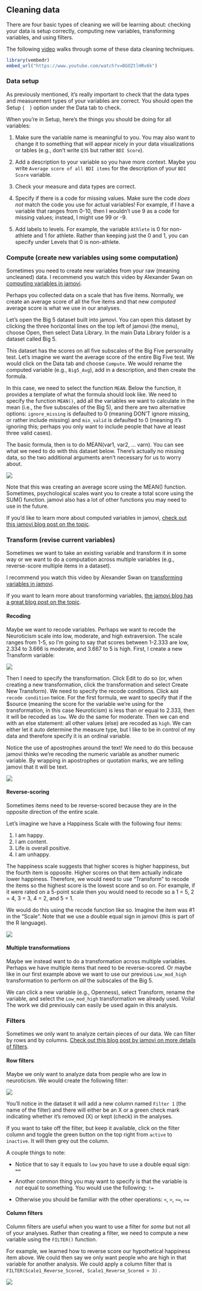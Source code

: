 ## Cleaning data

There are four basic types of cleaning we will be learning about: checking your data is setup correctly, computing new variables, transforming variables, and using filters.

The following [video](https://www.youtube.com/watch?v=BGOZtlHRv6k) walks through some of these data cleaning techniques.

```r
library(vembedr)
embed_url("https://www.youtube.com/watch?v=BGOZtlHRv6k")
```

### Data setup

As previously mentioned, it's really important to check that the data types and measurement types of your variables are correct. You should open the Setup (![](images/03-jamovi/menu-variable-edit.png){width="15"}) option under the Data tab to check.

When you're in Setup, here's the things you should be doing for all variables:

1.  Make sure the variable name is meaningful to you. You may also want to change it to something that will appear nicely in your data visualizations or tables (e.g., don't write `Q35` but rather `BDI Score`).

2.  Add a description to your variable so you have more context. Maybe you write `Average score of all BDI items` for the description of your `BDI Score` variable.

3.  Check your measure and data types are correct.

4.  Specify if there is a code for missing values. Make sure the code *does not* match the code you use for actual variables! For example, if I have a variable that ranges from 0-10, then I wouldn't use 9 as a code for missing values; instead, I might use 99 or -9.

5.  Add labels to levels. For example, the variable `Athlete` is 0 for non-athlete and 1 for athlete. Rather than keeping just the 0 and 1, you can specify under Levels that 0 is non-athlete.

### Compute (create new variables using some computation)

Sometimes you need to create new variables from your raw (meaning uncleaned) data. I recommend you watch this video by Alexander Swan on [computing variables in jamovi](https://youtu.be/_CqfI3eFqD4).

Perhaps you collected data on a scale that has five items. Normally, we create an average score of all the five items and that new *computed* average score is what we use in our analyses.

Let's open the Big 5 dataset built into jamovi. You can open this dataset by clicking the three horizontal lines on the top left of jamovi (the menu), choose Open, then select Data Library. In the main Data Library folder is a dataset called Big 5.

This dataset has the scores on all five subscales of the Big Five personality test. Let's imagine we want the average score of the entire Big Five test. We would click on the Data tab and choose `Compute`. We would rename the computed variable (e.g., `Big5_Avg`), add in a description, and then create the formula.

In this case, we need to select the function `MEAN`. Below the function, it provides a template of what the formula should look like. We need to specify the function `MEAN()`, add all the variables we want to calculate in the mean (i.e., the five subscales of the Big 5), and there are two alternative options: `ignore_missing` is defaulted to 0 (meaning DON'T ignore missing, or rather include missing) and `min_valid` is defaulted to 0 (meaning it's ignoring this; perhaps you only want to include people that have at least three valid cases).

The basic formula, then is to do MEAN(var1, var2, ... varn). You can see what we need to do with this dataset below. There's actually no missing data, so the two additional arguments aren't necessary for us to worry about.

![](images/03-jamovi/compute.png)

Note that this was creating an average score using the MEAN() function. Sometimes, psychological scales want you to create a total score using the SUM() function. jamovi also has a lot of other functions you may need to use in the future.

If you'd like to learn more about computed variables in jamovi, [check out this jamovi blog post on the topic](https://blog.jamovi.org/2017/11/28/jamovi-formulas.html).

### Transform (revise current variables)

Sometimes we want to take an existing variable and transform it in some way or we want to do a computation across multiple variables (e.g., reverse-score multiple items in a dataset).

I recommend you watch this video by Alexander Swan on [transforming variables in jamovi](https://youtu.be/-duFdGa11kw).

If you want to learn more about transforming variables, [the jamovi blog has a great blog post on the topic](https://blog.jamovi.org/2018/10/23/transforming-variables.html).

#### Recoding

Maybe we want to recode variables. Perhaps we want to recode the Neuroticism scale into low, moderate, and high extraversion. The scale ranges from 1-5, so I'm going to say that scores between 1-2.333 are low, 2.334 to 3.666 is moderate, and 3.667 to 5 is high. First, I create a new Transform variable:

![](images/03-jamovi/transform1.png)

Then I need to specify the transformation. Click Edit to do so (or, when creating a new transformation, click the transformation and select Create New Transform). We need to specify the recode conditions. Click `Add recode condition` twice. For the first formula, we want to specify that if the \$source (meaning the score for the variable we're using for the transformation, in this case Neuroticism) is less than or equal to 2.333, then it will be recoded as `low`. We do the same for moderate. Then we can end with an else statement: all other values (else) are recoded as `high`. We can either let it auto determine the measure type, but I like to be in control of my data and therefore specify it is an ordinal variable.

Notice the use of apostrophes around the text! We need to do this because jamovi thinks we're recoding the numeric variable as another numeric variable. By wrapping in apostrophes or quotation marks, we are telling jamovi that it will be text.

![](images/03-jamovi/transform2.png)

#### Reverse-scoring

Sometimes items need to be reverse-scored because they are in the opposite direction of the entire scale.

Let's imagine we have a Happiness Scale with the following four items:

1.  I am happy.
2.  I am content.
3.  Life is overall positive.
4.  I am unhappy.

The happiness scale suggests that higher scores is higher happiness, but the fourth item is opposite. Higher scores on that item actually indicate lower happiness. Therefore, we would need to use "Transform" to recode the items so the highest score is the lowest score and so on. For example, if it were rated on a 5-point scale then you would need to recode so a 1 = 5, 2 = 4, 3 = 3, 4 = 2, and 5 = 1.

We would do this using the recode function like so. Imagine the item was #1 in the "Scale". Note that we use a double equal sign in jamovi (this is part of the R language).

![](images/02-stats-foundations/reverse-score.png)

#### Multiple transformations

Maybe we instead want to do a transformation across multiple variables. Perhaps we have multiple items that need to be reverse-scored. Or maybe like in our first example above we want to use our previous `Low_mod_high` transformation to perform on *all* the subscales of the Big 5.

We can click a new variable (e.g., Openness), select Transform, rename the variable, and select the `Low_mod_high` transformation we already used. Voila! The work we did previously can easily be used again in this analysis.

### Filters

Sometimes we only want to analyze certain pieces of our data. We can filter by rows and by columns. [Check out this blog post by jamovi on more details of filters](https://blog.jamovi.org/2018/04/25/jamovi-filters.html).

#### Row filters

Maybe we only want to analyze data from people who are low in neuroticism. We would create the following filter:

![](images/03-jamovi/filter-row.png)

You'll notice in the dataset it will add a new column named `Filter 1` (the name of the filter) and there will either be an X or a green check mark indicating whether it's removed (X) or kept (check) in the analyses.

If you want to take off the filter, but keep it available, click on the filter column and toggle the green button on the top right from `active` to `inactive`. It will then grey out the column.

A couple things to note:

-   Notice that to say it equals to `low` you have to use a double equal sign: `==`

-   Another common thing you may want to specify is that the variable is *not* equal to something. You would use the following: `!=`

-   Otherwise you should be familiar with the other operations: `<`, `>`, `<=`, `>=`

#### Column filters

Column filters are useful when you want to use a filter for *some* but not all of your analyses. Rather than creating a filter, we need to compute a new variable using the `FILTER()` function.

For example, we learned how to reverse score our hypothetical happiness item above. We could then say we only want people who are high in that variable for another analysis. We could apply a column filter that is `FILTER(Scale1_Reverse_Scored, Scale1_Reverse_Scored > 3)` .

![](images/02-stats-foundations/column-filter.png)

